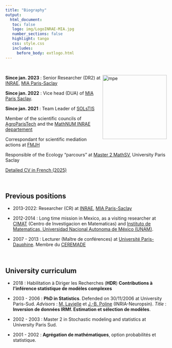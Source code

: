 ```yaml
---
title: "Biography"
output: 
  html_document:
   toc: false
   logo: img/LogoINRAE-MIA.jpg
   number_sections: false
   highlight: tango
   css: style.css
   includes:
     before_body: extlogo.html
---
```

<br>



<img src="img/Sophie-Donnet_inra_HDR_large.jpg" alt="mpe" width = "200px" align="right"> </img>

**Since jan. 2023 ** :  Senior Researcher (DR2) at [INRAE](www.inrae.fr),  [MIA Paris-Saclay](https://mia-ps.inrae.fr/)

**Since jan. 2022** :  Vice head (DUA) of [MIA Paris Saclay](https://mia-ps.inrae.fr/). 

**Since jan. 2021** : Team Leader of [SOLsTIS](https://mia-ps.inrae.fr/solstis)

Member of the scientific councils of [AgroParisTech](http://www2.agroparistech.fr/Structure-Fonctionnement-5.html) and the [MathNUM  INRAE departement](https://www.inrae.fr/en/divisions/mathnum)

Correspondant for scientific mediation actions at [FMJH](https://www.fondation-hadamard.fr/en)

Responsible of the Ecology "parcours"  at [Master 2 MathSV](https://sites.google.com/view/m2-msv/programme/semestre-2?authuser=0),  University Paris Saclay

[Detailed CV in French (2025)   <i class="far fa-file"></i>](CVDonnet_2025.pdf)



<br>


## Previous positions

- 2013-2022:  Researcher (CR) at [INRAE](www.inrae.fr),  [MIA Paris-Saclay](https://mia-ps.inrae.fr/)

- 2012-2014 : Long time mission in Mexico, as a visiting researcher at [CIMAT](https://www.cimat.mx) (Centro de Investigacion en Matematicas) and [Instituto de Matematicas, Universidad Nacional Autonoma de México (UNAM)](https://www.matem.unam.mx/).  

- 2007 - 2013 : Lecturer (Maître de conférences) at   [Université Paris-Dauphine](https://dauphine.psl.eu). Membre du [CEREMADE](https://www.ceremade.dauphine.fr)


<br>

## University curriculum 

  
- 2018 : Habilitation à Diriger les Recherches (**HDR**)  **Contributions à l’inférence statistique de modèles complexes** [<i class="fa fa-download"></i>](publi/HDR_Donnet.pdf) 




- 2003 - 2006 : **PhD in Statistics**. Defended on  30/11/2006 at University Paris-Sud. *Advisors* : [M. Lavielle](http://www.cmap.polytechnique.fr/~lavielle/)  et [J.-B. Poline](https://www.mcgill.ca/neuro/jean-baptiste-poline-phd) (INRIA-Neuropsin). *Title* : **Inversion de données IRMf. Estimation et sélection de modèles**. 

 - 2002 - 2003 : Master 2 in Stochastic modeling and statistics at  University Paris Sud.
 
 - 2001 - 2002 : **Agrégation de mathématiques**, option probabilités et statistique. 



 